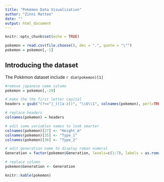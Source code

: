 ```yaml
---
title: "Pokèmon Data Visualization"
author: "Zinni Matteo"
date: ""
output: html_document
---
```


```r
knitr::opts_chunk$set(echo = TRUE)
```


```r
pokemon = read.csv(file.choose(), dec = ".", quote = "\"")
pokemon = pokemon[,-1]
```

## Introducing the dataset
The Pokèmon dataset include `r dim(pokemon)[1]`


```r
#remove japanese name column
pokemon = pokemon[,-29]

# make the the first letter capital
headers = gsub("(?<=^|_)([a-z])", "\\U\\1", colnames(pokemon), perl=TRUE)

# replace headers
colnames(pokemon) = headers

# edit some variables names to look smarter
colnames(pokemon)[27] <- "Height_m"
colnames(pokemon)[35] <- "Type_1"
colnames(pokemon)[36] <- "Type_2"

# edit generation name to display roman numeral
Generation = factor(pokemon$Generation, levels=c(1:7), labels = as.roman(c(1:7)))

# replace column
pokemon$Generation <- Generation
```


```r
knitr::kable(pokemon)
```





